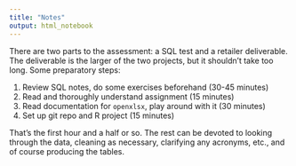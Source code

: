 ```yaml
---
title: "Notes"
output: html_notebook
---
```


There are two parts to the assessment: a SQL test and a retailer deliverable. The deliverable is the larger of the two projects, but it shouldn't take too long. Some preparatory steps: 

1. Review SQL notes, do some exercises beforehand (30-45 minutes)
2. Read and thoroughly understand assignment (15 minutes)
3. Read documentation for `openxlsx`, play around with it (30 minutes)
4. Set up git repo and R project (15 minutes)

That's the first hour and a half or so. The rest can be devoted to looking through the data, cleaning as necessary, clarifying any acronyms, etc., and of course producing the tables. 